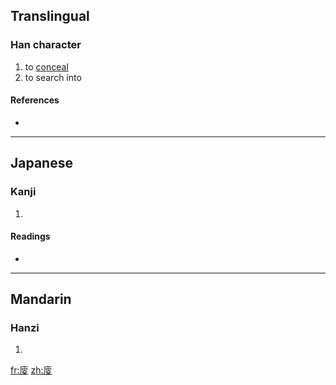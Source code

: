 ==Translingual==

===Han character===
{{Han char|rn=53|rad=广|as=09|sn=12|four=|canj=戈十火水 (IJFE)}}

# to [[conceal]]
# to search into

====References====
* {{Han ref|kx=0348.220|dkj=09406|dj=0659.110|hdz=20894.050|uh=5EC0|ud=24256}}

----

==Japanese==

===Kanji===
{{ja-kanji|grade=|rs=广09}}

# {{defn|Japanese}}

====Readings====
* {{ja-readings|on=[[そう]] (sō), [[しゅ]] (shu)|kun=[[かくす]] (kakusu), [[かくれる]] (kakureru), [[くま]] (kuma), [[もとめる]] (motomeru)}}

----

==Mandarin==

===Hanzi===
{{cmn-hanzi|pin=[[sōu]] ([[sou1]])|wg=sou<sup>1</sup>}}

# {{defn|Mandarin}}

[[fr:廀]]
[[zh:廀]]